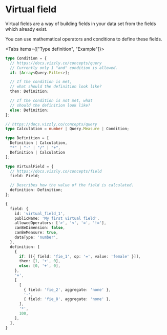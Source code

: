 
# Virtual field

Virtual fields are a way of building fields in your data set from the fields which already exist.

You can use mathematical operators and conditions to define these fields.

<Tabs items={["Type definition", "Example"]}>
  <Tab>

```typescript
type Condition = {
  // https://docs.vizzly.co/concepts/query
  // Currently only 1 "and" condition is allowed.
  if: [Array<Query.Filter>];

  // If the condition is met,
  // what should the definition look like?
  then: Definition;

  // If the condition is not met, what
  // should the definition look like?
  else: Definition;
};

// https://docs.vizzly.co/concepts/query
type Calculation = number | Query.Measure | Condition;

type Definition = [
  Definition | Calculation,
  "*" | "-" | "/" | "+",
  Definition | Calculation
];

type VirtualField = {
  // https://docs.vizzly.co/concepts/field
  field: Field;

  // Describes how the value of the field is calculated.
  definition: Definition;
};
```

  </Tab>
  <Tab>

```typescript
{
  field: {
    id: 'virtual_field_1',
    publicName: 'My first virtual field',
    allowedOperators: ['>', '<', '=', '!='],
    canBeDimension: false,
    canBeMeasure: true,
    dataType: 'number',
  },
  definition: [
    {
      if: [[{ field: 'fie_1', op: '=', value: 'female' }]],
      then: [1, '+', 0],
      else: [0, '+', 0],
    },
    '+',
    [
      [
        { field: 'fie_2', aggregate: 'none' },
        '-',
        { field: 'fie_8', aggregate: 'none' },
      ],
      '*',
      100,
    ],
  ],
}
```

  </Tab>
</Tabs>

